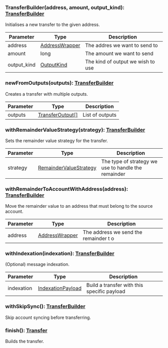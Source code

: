 

### TransferBuilder(address, amount, output_kind): [TransferBuilder](#transferbuilder)

Initialises a new transfer to the given address.

| Parameter       | Type |  Description |
| --------------- | -------- | -------- |
| address | [AddressWrapper](#addresswrapper) |  The addres we want to send to |
| amount | long |  The amount we want to send |
| output_kind | [OutputKind](#outputkind) |  The kind of output we wish to use |

### newFromOutputs(outputs): [TransferBuilder](#transferbuilder)

Creates a transfer with multiple outputs.

| Parameter       | Type |  Description |
| --------------- | -------- | -------- |
| outputs | [TransferOutput[]](#transferoutput) |  List of outputs |

### withRemainderValueStrategy(strategy): [TransferBuilder](#transferbuilder)

Sets the remainder value strategy for the transfer.

| Parameter       | Type |  Description |
| --------------- | -------- | -------- |
| strategy | [RemainderValueStrategy](#remaindervaluestrategy) |  The type of strategy we use to handle the remainder |

### withRemainderToAccountWithAddress(address): [TransferBuilder](#transferbuilder)

Move the remainder value to an address that must belong to the source account.

| Parameter       | Type |  Description |
| --------------- | -------- | -------- |
| address | [AddressWrapper](#addresswrapper) |  The address we send the remainder t o |

### withIndexation(indexation): [TransferBuilder](#transferbuilder)

(Optional) message indexation.

| Parameter       | Type |  Description |
| --------------- | -------- | -------- |
| indexation | [IndexationPayload](#indexationpayload) |  Build a transfer with this specific payload |

### withSkipSync(): [TransferBuilder](#transferbuilder)

Skip account syncing before transferring.

### finish(): [Transfer](#transfer)

Builds the transfer.

